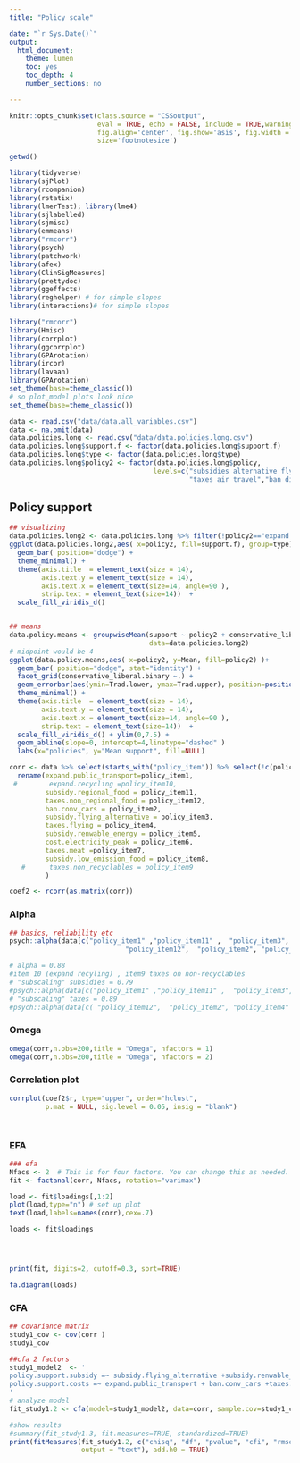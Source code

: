 ```yaml
---
title: "Policy scale"

date: "`r Sys.Date()`"
output:
  html_document:
    theme: lumen
    toc: yes
    toc_depth: 4
    number_sections: no

---
```



```r
knitr::opts_chunk$set(class.source = "CSSoutput",
                      eval = TRUE, echo = FALSE, include = TRUE,warning=FALSE,
                      fig.align='center', fig.show='asis', fig.width = 16, fig.height = 10,
                      size='footnotesize')

```

```r
getwd()

library(tidyverse)
library(sjPlot)
library(rcompanion)
library(rstatix)
library(lmerTest); library(lme4)
library(sjlabelled)
library(sjmisc)
library(emmeans)
library("rmcorr")
library(psych)
library(patchwork)
library(afex)
library(ClinSigMeasures)
library(prettydoc)
library(ggeffects)
library(reghelper) # for simple slopes
library(interactions)# for simple slopes

library("rmcorr")
library(Hmisc)
library(corrplot)
library(ggcorrplot)
library(GPArotation)
library(ircor)
library(lavaan)
library(GPArotation)
set_theme(base=theme_classic())
# so plot_model plots look nice
set_theme(base=theme_classic())
```



```r
data <- read.csv("data/data.all_variables.csv")
data <- na.omit(data)
data.policies.long <- read.csv("data/data.policies.long.csv")
data.policies.long$support.f <- factor(data.policies.long$support.f)
data.policies.long$type <- factor(data.policies.long$type)
data.policies.long$policy2 <- factor(data.policies.long$policy,
                                    levels=c("subsidies alternative flying", "expand public transport", "subsidies RE projects", "subsidies low emission foods","subsidies regional food", "expand recycling",   
                                             "taxes air travel","ban diesel&petrol cars",  "electricity price peak times", "taxes red meat", "taxes imported food",   "taxes non-recylabes"))


```


## Policy support
```r
## visualizing
data.policies.long2 <- data.policies.long %>% filter(!policy2=="expand recycling") %>% filter(!policy2=="taxes non-recylabes")
ggplot(data.policies.long2,aes( x=policy2, fill=support.f), group=type) +
  geom_bar( position="dodge") + 
  theme_minimal() +
  theme(axis.title  = element_text(size = 14), 
        axis.text.y = element_text(size = 14),
        axis.text.x = element_text(size=14, angle=90 ),
        strip.text = element_text(size=14))  +
  scale_fill_viridis_d()


## means
data.policy.means <- groupwiseMean(support ~ policy2 + conservative_liberal.binary,
                                   data=data.policies.long2)
# midpoint would be 4
ggplot(data.policy.means,aes( x=policy2, y=Mean, fill=policy2) )+
  geom_bar( position="dodge", stat="identity") + 
  facet_grid(conservative_liberal.binary ~.) +
  geom_errorbar(aes(ymin=Trad.lower, ymax=Trad.upper), position=position_dodge(0.9), width=0.1) +
  theme_minimal() +
  theme(axis.title  = element_text(size = 14), 
        axis.text.y = element_text(size = 14),
        axis.text.x = element_text(size=14, angle=90 ),
        strip.text = element_text(size=14))  +
  scale_fill_viridis_d() + ylim(0,7.5) + 
  geom_abline(slope=0, intercept=4,linetype="dashed" )
  labs(x="policies", y="Mean support", fill=NULL)

```

```r

corr <- data %>% select(starts_with("policy_item")) %>% select(!c(policy_item10,policy_item9)) %>%
  rename(expand.public_transport=policy_item1,
 #        expand.recycling =policy_item10,
         subsidy.regional_food = policy_item11,
         taxes.non_regional_food = policy_item12,
         ban.conv_cars = policy_item2,
         subsidy.flying_alternative = policy_item3,
         taxes.flying = policy_item4,
         subsidy.renwable_energy = policy_item5,
         cost.electricity_peak = policy_item6,
         taxes.meat =policy_item7,
         subsidy.low_emission_food = policy_item8,
   #      taxes.non_recyclables = policy_item9
         ) 

coef2 <- rcorr(as.matrix(corr))


```

### Alpha
```r

## basics, reliability etc
psych::alpha(data[c("policy_item1" ,"policy_item11" ,  "policy_item3", "policy_item5" , "policy_item8", 
                             "policy_item12",  "policy_item2", "policy_item4" , "policy_item6",  "policy_item7" )])

# alpha = 0.88
#item 10 (expand recyling) , item9 taxes on non-recyclables
# "subscaling" subsidies = 0.79
#psych::alpha(data[c("policy_item1" ,"policy_item11" ,  "policy_item3", "policy_item5" , "policy_item8")])
# "subscaling" taxes = 0.89
#psych::alpha(data[c( "policy_item12",  "policy_item2", "policy_item4" , "policy_item6",  "policy_item7" )])

```

### Omega
```r

omega(corr,n.obs=200,title = "Omega", nfactors = 1)
omega(corr,n.obs=200,title = "Omega", nfactors = 2)
```

### Correlation plot
```r

corrplot(coef2$r, type="upper", order="hclust", 
         p.mat = NULL, sig.level = 0.05, insig = "blank")




```

### EFA
```r
### efa
Nfacs <- 2  # This is for four factors. You can change this as needed.
fit <- factanal(corr, Nfacs, rotation="varimax")

load <- fit$loadings[,1:2]
plot(load,type="n") # set up plot
text(load,labels=names(corr),cex=.7)

loads <- fit$loadings




print(fit, digits=2, cutoff=0.3, sort=TRUE)

fa.diagram(loads)
```


### CFA
```r
## covariance matrix
study1_cov <- cov(corr )
study1_cov

##cfa 2 factors
study1_model2  <- '
policy.support.subsidy =~ subsidy.flying_alternative +subsidy.renwable_energy + subsidy.low_emission_food  + subsidy.regional_food
policy.support.costs =~ expand.public_transport + ban.conv_cars +taxes.flying + cost.electricity_peak + taxes.meat  + taxes.non_regional_food
'
# analyze model
fit_study1.2 <- cfa(model=study1_model2, data=corr, sample.cov=study1_cov, sample.nobs= nrow(corr), estimator="wlsmv")

#show results
#summary(fit_study1.3, fit.measures=TRUE, standardized=TRUE)
print(fitMeasures(fit_study1.2, c("chisq", "df", "pvalue", "cfi", "rmsea", "nfi"),
                  output = "text"), add.h0 = TRUE)

```

